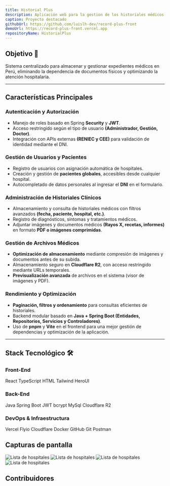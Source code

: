 ```yaml
---
title: Historial Plus
description: Aplicación web para la gestion de los historiales médicos de los pacientes.
caption: Proyecto destacado
githubUrl: https://github.com/luislh-dev/record-plus-front
demoUrl: https://record-plus-front.vercel.app
repositoryName: HistorialPlus
---
```


## Objetivo 🚀

Sistema centralizado para almacenar y gestionar expedientes médicos en Perú, eliminando la dependencia de documentos físicos y optimizando la atención hospitalaria.

---

## Características Principales

### Autenticación y Autorización

- Manejo de roles basado en Spring **Security** y **JWT**.
- Acceso restringido según el tipo de usuario **(Administrador, Gestión, Doctor)**.
- Integración con APIs externas **(RENIEC y CEE)** para validación de identidad mediante el DNI.

### Gestión de Usuarios y Pacientes

- Registro de usuarios con asignación automática de hospitales.
- Creación y gestión de **pacientes globales**, accesibles desde cualquier hospital.
- Autocompletado de datos personales al ingresar el **DNI** en el formulario.

### Administración de Historiales Clínicos

- Almacenamiento y consulta de historiales médicos con filtros avanzados **(fecha, paciente, hospital, etc.)**.
- Registro de diagnósticos, síntomas y tratamientos médicos.
- Adjuntar imágenes y documentos médicos **(Rayos X, recetas, informes)** en formato **PDF o imágenes comprimidas**.

### Gestión de Archivos Médicos

- **Optimización de almacenamiento** mediante compresión de imágenes y documentos antes de su subida.
- Almacenamiento seguro en **Cloudflare R2**, con acceso restringido mediante URLs temporales.
- **Previsualización avanzada** de archivos en el sistema (visor de imágenes y PDF).

### Rendimiento y Optimización

- **Paginación, filtros y ordenamiento** para consultas eficientes de historiales.
- Backend modular basado en **Java + Spring Boot (Entidades, Repositorios, Servicios y Controladores)**.
- Uso de **pnpm** y **Vite** en el frontend para una mejor gestión de dependencias y optimización de la aplicación.

---

## Stack Tecnológico 🛠️

### Front-End

<Stack spacing={12}>
  <Stack direction='horizontal' spacing={8}>
    <Label>React</Label>
    <Label>TypeScript</Label>
    <Label>HTML</Label>
    <Label>Tailwind</Label>
    <Label>HeroUI</Label>
  </Stack>
</Stack>

### Back-End

<Stack spacing={12}>
  <Stack direction='horizontal' spacing={8}>
    <Label>Java</Label>
    <Label>Spring Boot</Label>
    <Label>JWT</Label>
    <Label>bcrypt</Label>
    <Label>MySql</Label>
    <Label>Cloudflare R2</Label>
  </Stack>
</Stack>

### DevOps & Infraestructura

<Stack spacing={12}>
  <Stack direction='horizontal' spacing={8}>
    <Label>Vercel</Label>
    <Label>Flyio</Label>
    <Label>Cloudflare</Label>
    <Label>Docker</Label>
    <Label>GitHub</Label>
    <Label>Git</Label>
    <Label>Postman</Label>
  </Stack>
</Stack>

## Capturas de pantalla

<ImageProvider className='flex flex-wrap gap-4'>

<Image
  src='https://img.luislh.dev/listado-hospitales.webp'
  alt='Lista de hospitales'
  width={288}
  height={138}
/>
<Image
  src='https://img.luislh.dev/historial.webp'
  alt='Lista de hospitales'
  width={288}
  height={138}
/>
<Image
  src='https://img.luislh.dev/visor-pdf.webp'
  alt='Lista de hospitales'
  width={288}
  height={138}
/>
<Image
  src='https://img.luislh.dev/registro-usuario.webp'
  alt='Lista de hospitales'
  width={288}
  height={138}
/>
</ImageProvider>

## Contribuidores

<Contributors owner='luislh-dev' repo='HistorialPlus' />
